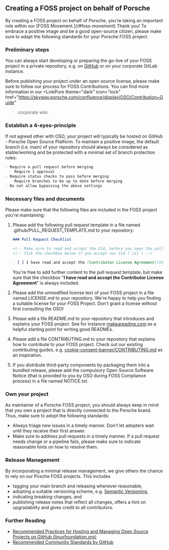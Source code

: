 
## Creating a FOSS project on behalf of Porsche

<InlineNotification theme="dark" dismissButton={false}>
  By creating a FOSS project on behalf of Porsche, you're taking an important
  role within our [FOSS Movement.](/#foss-movement) Thank you! To embrace a
  positive image and be a good open-source citizen, please make sure to adapt
  the following standards for your Porsche FOSS project.
</InlineNotification>

### Preliminary steps

You can always start developing or preparing the go-live of your FOSS project in
a private repository, e.g. on [GitHub](https://github.com/porscheofficial)
or on your corporate GitLab instance.

Before publishing your project under an open source license, please make sure to
follow our process for FOSS Contributions. You can find more information in our
<LinkPure
  theme="dark"
  icon="lock"
  href="https://skyway.porsche.com/confluence/display/OSO/Contribution+Guide"
>corporate wiki.</LinkPure>

### Establish a 4-eyes-principle

If not agreed other with OSO, your project will typically be hosted on GitHub -
Porsche Open Source Platform. To maintain a positive image, the default branch
(i.e. main) of your repository should always be considered as stable/working and
be protected with a minimal set of branch protection rules:

```markdown
- Require a pull request before merging
  - Require 1 approval
- Require status checks to pass before merging
  - Require branches to be up to date before merging
- Do not allow bypassing the above settings
```

### Necessary files and documents

Please make sure that the following files are included in the FOSS project you're maintaining:

1. Please add the following pull request template in a file named <Tag
   theme="dark">.github/PULL_REQUEST_TEMPLATE.md</Tag> to your repository:

   ```markdown
   ### Pull Request Checklist

   <!-- Make sure to read and accept the CLA, before you open the pull request! -->
   <!-- Tick the checkbox below if you accept our CLA (`[x]`) -->

   - [ ] I have read and accept the [Contributor License Agreement](https://opensource.porsche.com/docs/cla)
   ```

   You're free to add further content to the pull request template, but make
   sure that the checkbox "**I have read and accept the Contributor License
   Agreement**" is always included.

2. Please add the unmodified license text of your FOSS project in a file named
   <Tag theme="dark">LICENSE.md</Tag> to your repository. We're happy to help
   you finding a suitable license for your FOSS Project. Don't grant a license
   without first consulting the OSO!

3. Please add a file <Tag theme="dark">README.md</Tag> to your repository that
   introduces and explains your FOSS project. See for instance
   [makeareadme.com](https://makeareadme.com/) as a helpful starting point for
   writing good READMEs.

4. Please add a file <Tag theme="dark">CONTRIBUTING.md</Tag> to your repository
   that explains how to contribute to your FOSS project. Check out our existing
   contributing guides, e.g.
   [cookie-consent-banner/CONTRIBUTING.md](https://github.com/porscheofficial/cookie-consent-banner/blob/main/CONTRIBUTING.md)
   as an inspiration.

5. If you distribute third-party components by packaging them into a bundled
   release, please add the compulsory Open Source Software Notice (that is provided
   to you by OSO during FOSS Compliance process) in a file named
   <Tag theme="dark">NOTICE.txt</Tag>.

### Own your project

As maintainer of a Porsche FOSS project, you should always keep in mind that you
own a project that is directly connected to the Porsche brand. Thus, make sure
to adopt the following standards:

- Always triage new issues in a timely manner. Don't let adopters wait until
  they receive their first answer.
- Make sure to address pull requests in a timely manner. If a pull request needs
  change or a pipeline fails, please make sure to indicate reasonable hints on
  how to resolve them.

### Release Management

By incorporating a minimal release management, we give others the chance to rely
on our Posche FOSS projects. This includes

- tagging your main branch and releasing whenever reasonable,
- adopting a suitable versioning scheme, e.g. [Semantic
  Versioning,](https://semver.org/)
- indicating breaking changes, and
- publishing release notes that reflect all changes, offers a hint on
  upgradability and gives credit to all contributors.

### Further Reading

- [Recommended Practices for Hosting and Managing Open Source Projects on GitHub
  (linuxfoundation.org)](https://www.linuxfoundation.org/research/hosting-os-projects-on-github)
- [Recommended Community Standards by
  GitHub](https://github.com/Github-Community-Standards/github-community-standards)
